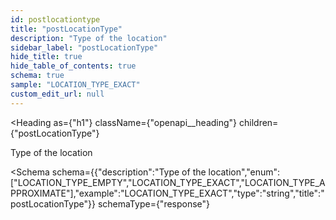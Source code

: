 ```yaml
---
id: postlocationtype
title: "postLocationType"
description: "Type of the location"
sidebar_label: "postLocationType"
hide_title: true
hide_table_of_contents: true
schema: true
sample: "LOCATION_TYPE_EXACT"
custom_edit_url: null
---
```



<Heading
  as={"h1"}
  className={"openapi__heading"}
  children={"postLocationType"}
>
</Heading>



Type of the location

<Schema
  schema={{"description":"Type of the location","enum":["LOCATION_TYPE_EMPTY","LOCATION_TYPE_EXACT","LOCATION_TYPE_APPROXIMATE"],"example":"LOCATION_TYPE_EXACT","type":"string","title":"postLocationType"}}
  schemaType={"response"}
>
  
</Schema>
            